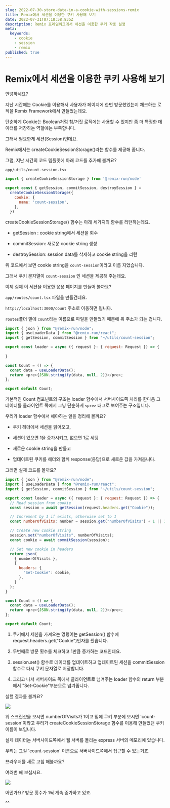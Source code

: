 ```yaml
---
slug: 2022-07-30-store-data-in-a-cookie-with-sessions-remix
title: Remix에서 세션을 이용한 쿠키 사용해 보기
date: 2022-07-31T07:18:58.835Z
description: Remix 프레임워크에서 세션을 이용한 쿠키 작동 설명
meta:
  keywords:
    - cookie
    - session
    - remix
published: true
---
```


# Remix에서 세션을 이용한 쿠키 사용해 보기

안녕하세요?

지난 시간에는 Cookie를 이용해서 사용자가 페이지에 한번 방문했었는지 체크하는 로직을 Remix Framework에서 만들었는데요.

단순하게 Cookie는 Boolean처럼 참/거짓 로직에는 사용할 수 있지만 좀 더 특정한 데이터를 저장하는 역할에는 부족합니다.

그래서 필요한게 세션(Session)인데요.

Remix에서는 createCookieSessionStorage()라는 함수를 제공해 줍니다.

그럼, 지난 시간의 코드 템플릿에 아래 코드를 추가해 볼까요?

`app/utils/count-session.tsx`

```js
import { createCookieSessionStorage } from '@remix-run/node'

export const { getSession, commitSession, destroySession } =
  createCookieSessionStorage({
    cookie: {
      name: 'count-session',
    },
  })
```

createCookieSessionStorage() 함수는 아래 세가지의 함수를 리턴하는데요.

- getSession : cookie string에서 세션을 회수

- commitSession: 새로운 cookie string 생성

- destroySession: session data를 삭제하고 cookie string을 리턴

위 코드에서 보면 cookie string을 `count-session`이라고 이름 지었습니다.

그래서 쿠키 문자열이 `count-session` 인 세션을 제공해 주는데요.

이제 실제 이 세션을 이용한 응용 페이지를 만들어 볼까요?

`app/routes/count.tsx` 파일을 만들건데요.

`http://localhost:3000/count` 주소로 이동하면 됩니다.

`routes`폴더 밑에 `count`라는 이름으로 파일을 만들었기 때문에 위 주소가 되는 겁니다.

```js
import { json } from "@remix-run/node";
import { useLoaderData } from "@remix-run/react";
import { getSession, commitSession } from "~/utils/count-session";

export const loader = async ({ request }: { request: Request }) => {
  
}

const Count = () => {
  const data = useLoaderData();
  return <pre>{JSON.stringify(data, null, 2)}</pre>;
};

export default Count;
```

기본적인 Count 컴포넌트의 구조는 loader 함수에서 서버사이드쪽 처리를 한다음 그 데이터를 클라이언트 쪽에서 그냥 단순하게 `<pre>` 태그로 보여주는 구조입니다.

우리가 loader 함수에서 해야하는 일을 정리해 볼까요?

- 쿠키 헤더에서 세션을 읽어오고,

- 세션이 있으면 1을 증가시키고, 없으면 1로 세팅

- 새로운 cookie string을 만들고

- 업데이트된 쿠키를 헤더와 함께 response(응답)으로 새로운 값을 가져옵니다.

그러면 실제 코드를 볼까요?

```js
import { json } from "@remix-run/node";
import { useLoaderData } from "@remix-run/react";
import { getSession, commitSession } from "~/utils/count-session";

export const loader = async ({ request }: { request: Request }) => {
  // Read session from cookie
  const session = await getSession(request.headers.get("Cookie"));

  // Increment by 1 if exists, otherwise set to 1
  const numberOfVisits: number = session.get("numberOfVisits") + 1 || 1;

  // Create new cookie string
  session.set("numberOfVisits", numberOfVisits);
  const cookie = await commitSession(session);

  // Set new cookie in headers
  return json(
    { numberOfVisits },
    {
      headers: {
        "Set-Cookie": cookie,
      },
    }
  );
}

const Count = () => {
  const data = useLoaderData();
  return <pre>{JSON.stringify(data, null, 2)}</pre>;
};

export default Count;
```

1. 쿠키에서 세션을 가져오는 명령어는 getSession() 함수에 request.headers.get("Cookie")인자를 줬습니다.

2. 두번째로 방문 횟수를 체크하고 1만큼 증가하는 코드인데요.

3. session.set() 함수로 데이터를 업데이트하고 업데이트된 세션을 commitSession 함수로 다시 쿠키 문자열로 저장합니다.

4. 그리고 나서 서버사이드 쪽에서 클라이언트로 넘겨주는 loader 함수의 return 부분에서 "Set-Cookie"부분으로 넘겨줍니다.

실핼 결과를 볼까요?

![](https://blogger.googleusercontent.com/img/a/AVvXsEgpGmqE5L5CWsOJaw6kSGuYBxRDWTmZTKWoMtIy4DE296SOFp113bA5X-713rmPpbcLcyNHaxzvoITOevszW22EoKhUdBzoFMvIqpVWUjazwcPBdrK8WM_tl3iM_PZoIL7_hR0_QYqpUYIBAYDcSyolcxzLzIsyjoS2IlvGrcpxVmY5qCp09us9OX4k=s16000)

위 스크린샷을 보시면 numberOfVisits가 1이고 밑에 쿠키 부분에 보시면 'count-session'이라고 우리가 createCookieSessionStorage 함수를 이용해 만들었던 쿠키 이름이 보입니다.

실제 데이터는 서버사이드쪽에서 웹 서버를 돌리는 express 서버의 메모리에 있습니다.

우리는 그걸 'count-session' 이름으로 서버사이드쪽에서 접근할 수 있는거죠.

브라우저를 새로 고침 해볼까요?

여러번 해 보십시요.

![](https://blogger.googleusercontent.com/img/a/AVvXsEg62yv3Y-LcTU25_mif7UFGgjqSI9ZY0vAME8Fk-vn6j_KJfJckv7Hsp91KBIVsKOin4U18HQtbiH3wy4lLJ6wokVfc-oZYp24ppHXfrZjkK6I-b-ulz-o4hAZOjGrDodfQ2WI9dxZ9SLQXZQPXEqYcmpEbjgQiSPpe8hZU3X-z2fxGXhQjMhF3PwUc=s16000)

어떤가요? 방문 횟수가 1씩 계속 증가하고 있죠.




^^